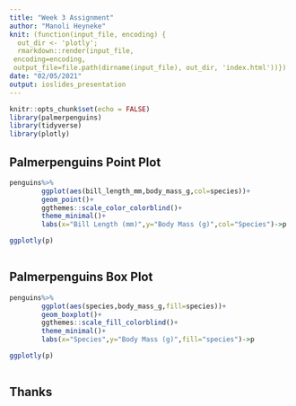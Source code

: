 ```yaml
---
title: "Week 3 Assignment"
author: "Manoli Heyneke"
knit: (function(input_file, encoding) {
  out_dir <- 'plotly';
  rmarkdown::render(input_file,
 encoding=encoding,
 output_file=file.path(dirname(input_file), out_dir, 'index.html'))})
date: "02/05/2021"
output: ioslides_presentation
---
```


```r
knitr::opts_chunk$set(echo = FALSE)
library(palmerpenguins)
library(tidyverse)
library(plotly)
```

## Palmerpenguins Point Plot
```r
penguins%>%
        ggplot(aes(bill_length_mm,body_mass_g,col=species))+
        geom_point()+
        ggthemes::scale_color_colorblind()+
        theme_minimal()+
        labs(x="Bill Length (mm)",y="Body Mass (g)",col="Species")->p

ggplotly(p)
        
```


## Palmerpenguins Box Plot
```r
penguins%>%
        ggplot(aes(species,body_mass_g,fill=species))+
        geom_boxplot()+
        ggthemes::scale_fill_colorblind()+
        theme_minimal()+
        labs(x="Species",y="Body Mass (g)",fill="species")->p

ggplotly(p)
        
```

## Thanks




























